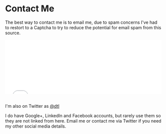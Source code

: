 = Contact Me  =

The best way to contact me is to email me, due to spam concerns I've had to restort to a Captcha to try to reduce the potential for email spam from this source. 

<html>
<iframe src="/cgi-bin/email.cgi" width="100%" height="175px" frameborder="0">
  <p>Your browser does not seem to support iframes.  Go to http://webshed.org/cgi-bin/email.cgi and fill out the capcha. Sorry.</p>
</iframe>
</html> 

<br> 

I'm also on Twitter as [http://twitter.com/dtl @dtl] 

I do have Google+, LinkedIn and Facebook accounts, but rarely use them so they are not linked from here. Email me or contact me via Twitter if you need my other social media details.
